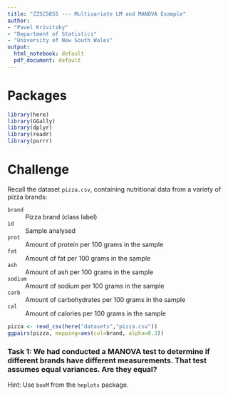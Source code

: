 ```yaml
---
title: "ZZSC5855 --- Multivariate LM and MANOVA Example"
author:
- "Pavel Krivitsky"
- "Department of Statistics"
- "University of New South Wales"
output:
  html_notebook: default
  pdf_document: default
---
```



# Packages
```r
library(here)
library(GGally)
library(dplyr)
library(readr)
library(purrr)
```

# Challenge
Recall the dataset `pizza.csv`, containing nutritional data from a variety of pizza brands:

`brand`
: Pizza brand (class label)

`id`
: Sample analysed

`prot`
: Amount of protein per 100 grams in the sample

`fat`
: Amount of fat per 100 grams in the sample

`ash`
: Amount of ash per 100 grams in the sample

`sodium`
: Amount of sodium per 100 grams in the sample

`carb`
: Amount of carbohydrates per 100 grams in the sample

`cal`
: Amount of calories per 100 grams in the sample


```r
pizza <- read_csv(here("datasets","pizza.csv"))
ggpairs(pizza, mapping=aes(col=brand, alpha=0.3))
```

### Task 1: We had conducted a MANOVA test to determine if different brands have different measurements. That test assumes equal variances. Are they equal?

Hint: Use `boxM` from the `heplots` package.


